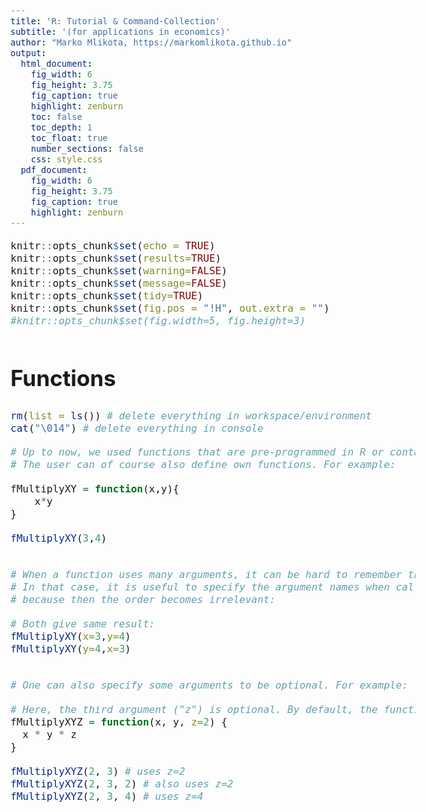 ```yaml
---
title: 'R: Tutorial & Command-Collection'
subtitle: '(for applications in economics)'
author: "Marko Mlikota, https://markomlikota.github.io"
output:
  html_document: 
    fig_width: 6
    fig_height: 3.75
    fig_caption: true
    highlight: zenburn
    toc: false
    toc_depth: 1
    toc_float: true
    number_sections: false
    css: style.css
  pdf_document:
    fig_width: 6
    fig_height: 3.75
    fig_caption: true
    highlight: zenburn
---
```



<style type="text/css">
body, td {
   font-size: 18px;
}
code.r{
  font-size: 16px;
}
pre {
  font-size: 16px
}
h1 {
  font-size: 35px;
  margin: 60px 0px 30px 0px;
}
h2 {
  font-size: 25px;
}
#TOC {
  color: black; 
}

</style>

<script>
  var height=$('#primary').height(); // Calculate primary wrapper height
  $('#secondary').height(height); // Set the height it to sidebar
</script>




```r
knitr::opts_chunk$set(echo = TRUE)
knitr::opts_chunk$set(results=TRUE)
knitr::opts_chunk$set(warning=FALSE)
knitr::opts_chunk$set(message=FALSE)
knitr::opts_chunk$set(tidy=TRUE)
knitr::opts_chunk$set(fig.pos = "!H", out.extra = "")
#knitr::opts_chunk$set(fig.width=5, fig.height=3)
```


# Functions

```r

rm(list = ls()) # delete everything in workspace/environment
cat("\014")	# delete everything in console     

```


```r

# Up to now, we used functions that are pre-programmed in R or contained in a package we load. 
# The user can of course also define own functions. For example:

fMultiplyXY = function(x,y){
	x*y
}

fMultiplyXY(3,4)


# When a function uses many arguments, it can be hard to remember the argument order. 
# In that case, it is useful to specify the argument names when calling the function, 
# because then the order becomes irrelevant:

# Both give same result:
fMultiplyXY(x=3,y=4) 
fMultiplyXY(y=4,x=3) 


# One can also specify some arguments to be optional. For example:

# Here, the third argument ("z") is optional. By default, the function takes z=2.
fMultiplyXYZ = function(x, y, z=2) { 
  x * y * z
}

fMultiplyXYZ(2, 3) # uses z=2
fMultiplyXYZ(2, 3, 2) # also uses z=2
fMultiplyXYZ(2, 3, 4) # uses z=4

```

